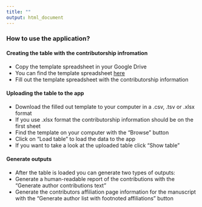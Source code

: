 ```yaml
---
title: ""
output: html_document
---
```


### How to use the application?

#### Creating the table with the contributorship infromation
* Copy the template spreadsheet in your Google Drive
* You can find the template spreadsheet [here](https://docs.google.com/spreadsheets/d/1Gl0cwqN_nTsdFH9yhSvi9NypBfDCEhViGq4A3MnBrG8/edit?usp=sharing)
* Fill out the template spreadsheet with the contributorship information

#### Uploading the table to the app
* Download the filled out template to your computer in a .csv, .tsv or .xlsx format
+ If you use .xlsx format the contributorship information should be on the first sheet
* Find the template on your computer with the "Browse" button
* Click on "Load table" to load the data to the app
+ If you want to take a look at the uploaded table click "Show table"

#### Generate outputs
* After the table is loaded you can generate two types of outputs:
+ Generate a human-readable report of the contributions with the "Generate author contributions text"
+ Generate the contributors affiliation page information for the manuscript with the "Generate author list with footnoted affiliations" button